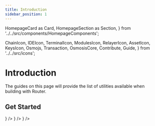 ```yaml
---
title: Introduction
sidebar_position: 1
---
```

  HomepageCard as Card,
  HomepageSection as Section,
} from '../../src/components/HomepageComponents';

  ChainIcon,
  IDEIcon,
  TerminalIcon,
  ModulesIcon,
  RelayerIcon,
  AssetIcon,
  KeysIcon,
  Osmojs,
  Transaction,
  OsmosisCore,
  Contribute,
  Guide,
} from '../../src/icons';

# Introduction

The guides on this page will provide the list of utilities available when building with Router.


 ## Get Started
   <Section>
  <Card
    title="Go Lang SDK"
    description="Go SDK to interact with Router chain"
    to="/router-core/installing-prerequisites"
    icon={<IDEIcon />}
  />
 <Card
    title="Typescript SDK"
    description="TS SDK to interact with Router chain"
    to="/router-core/routerd"
    icon={<TerminalIcon />}
  />
    <Card
    title="Router WASM bindings"
    description="A Rust crate consisting of all types/messages to send OutboundRequests"
    to="/router-core/category/router-robot"
    icon={<Osmojs />}
  />
  </Section>
